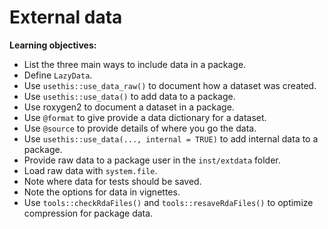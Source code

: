 # External data

:::LO
**Learning objectives:**

* List the three main ways to include data in a package.
* Define `LazyData`.
* Use `usethis::use_data_raw()` to document how a dataset was created.
* Use `usethis::use_data()` to add data to a package.
* Use roxygen2 to document a dataset in a package.
* Use `@format` to give provide a data dictionary for a dataset.
* Use `@source` to provide details of where you go the data.
* Use `usethis::use_data(..., internal = TRUE)` to add internal data to a package.
* Provide raw data to a package user in the `inst/extdata` folder.
* Load raw data with `system.file`.
* Note where data for tests should be saved.
* Note the options for data in vignettes.
* Use `tools::checkRdaFiles()` and `tools::resaveRdaFiles()` to optimize compression for package data.
:::
